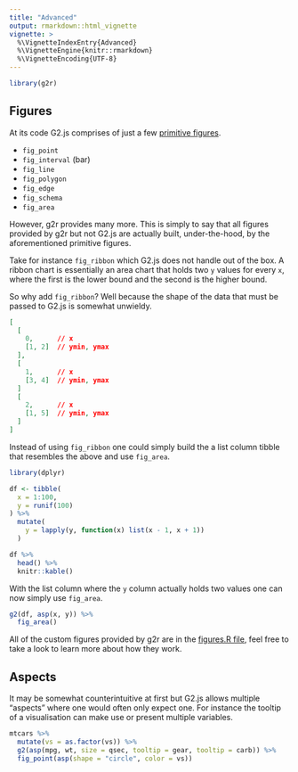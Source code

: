```yaml
---
title: "Advanced"
output: rmarkdown::html_vignette
vignette: >
  %\VignetteIndexEntry{Advanced}
  %\VignetteEngine{knitr::rmarkdown}
  %\VignetteEncoding{UTF-8}
---
```


```r
library(g2r)
```

## Figures

At its code G2.js comprises of just a few [primitive figures](https://g2.antv.vision/en/docs/api/advanced/register-shape).

- `fig_point`
- `fig_interval` (bar)
- `fig_line`
- `fig_polygon`
- `fig_edge`
- `fig_schema`
- `fig_area`

However, g2r provides many more. This is simply to say that all figures provided by g2r but not G2.js are actually built, under-the-hood, by the aforementioned primitive figures.

Take for instance `fig_ribbon` which G2.js does not handle out of the box. A ribbon chart is essentially an area chart that holds two `y` values for every `x`, where the first is the lower bound and the second is the higher bound.

So why add `fig_ribbon`? Well because the shape of the data that must be passed to G2.js is somewhat unwieldy.

```json
[
  [
    0,      // x
    [1, 2]  // ymin, ymax
  ],
  [
    1,      // x
    [3, 4]  // ymin, ymax
  ]
  [
    2,      // x
    [1, 5]  // ymin, ymax
  ]
]
```

Instead of using `fig_ribbon` one could simply build the a list column tibble that resembles the above and use `fig_area`.

```r
library(dplyr)

df <- tibble(
  x = 1:100,
  y = runif(100)
) %>% 
  mutate(
    y = lapply(y, function(x) list(x - 1, x + 1))
  )

df %>% 
  head() %>% 
  knitr::kable()
```

With the list column where the `y` column actually holds two values one can now simply use `fig_area`.

```r
g2(df, asp(x, y)) %>% 
  fig_area()
```

All of the custom figures provided by g2r are in the [figures.R file](https://github.com/devOpifex/g2r/blob/master/R/figures.R), feel free to take a look to learn more about how they work.

## Aspects

It may be somewhat counterintuitive at first but G2.js allows multiple "aspects" where one would often only expect one. For instance the tooltip of a visualisation can make use or present multiple variables.

```r
mtcars %>% 
  mutate(vs = as.factor(vs)) %>% 
  g2(asp(mpg, wt, size = qsec, tooltip = gear, tooltip = carb)) %>% 
  fig_point(asp(shape = "circle", color = vs))
```
